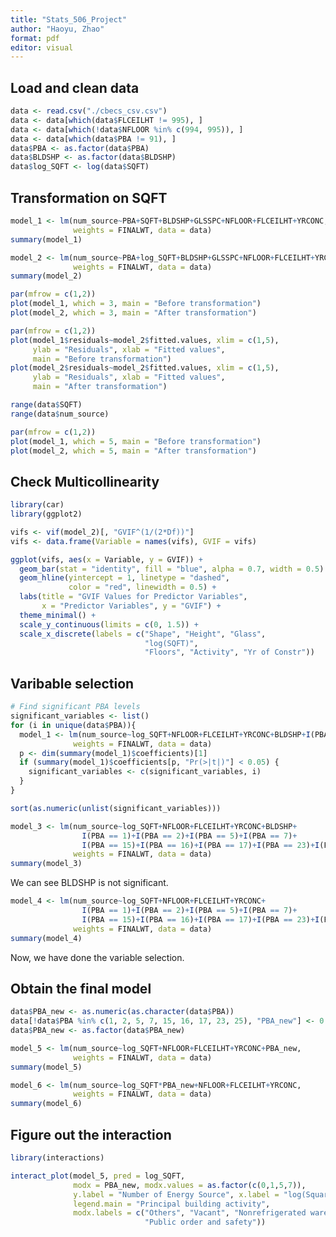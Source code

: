 ```yaml
---
title: "Stats_506_Project"
author: "Haoyu, Zhao"
format: pdf
editor: visual
---
```


## Load and clean data

```r
data <- read.csv("./cbecs_csv.csv")
data <- data[which(data$FLCEILHT != 995), ]
data <- data[which(!data$NFLOOR %in% c(994, 995)), ]
data <- data[which(data$PBA != 91), ]
data$PBA <- as.factor(data$PBA)
data$BLDSHP <- as.factor(data$BLDSHP)
data$log_SQFT <- log(data$SQFT)
```

## Transformation on SQFT

```r
model_1 <- lm(num_source~PBA+SQFT+BLDSHP+GLSSPC+NFLOOR+FLCEILHT+YRCONC, 
              weights = FINALWT, data = data)
summary(model_1)
```


```r
model_2 <- lm(num_source~PBA+log_SQFT+BLDSHP+GLSSPC+NFLOOR+FLCEILHT+YRCONC, 
              weights = FINALWT, data = data)
summary(model_2)
```


```r
par(mfrow = c(1,2))
plot(model_1, which = 3, main = "Before transformation")
plot(model_2, which = 3, main = "After transformation")
```

```r
par(mfrow = c(1,2))
plot(model_1$residuals~model_2$fitted.values, xlim = c(1,5),
     ylab = "Residuals", xlab = "Fitted values", 
     main = "Before transformation")
plot(model_2$residuals~model_2$fitted.values, xlim = c(1,5),
     ylab = "Residuals", xlab = "Fitted values",
     main = "After transformation")
```

```r
range(data$SQFT)
range(data$num_source)
```


```r
par(mfrow = c(1,2))
plot(model_1, which = 5, main = "Before transformation")
plot(model_2, which = 5, main = "After transformation")
```

## Check Multicollinearity

```r
library(car)
library(ggplot2)
```

```r
vifs <- vif(model_2)[, "GVIF^(1/(2*Df))"]
vifs <- data.frame(Variable = names(vifs), GVIF = vifs)
```

```r
ggplot(vifs, aes(x = Variable, y = GVIF)) +
  geom_bar(stat = "identity", fill = "blue", alpha = 0.7, width = 0.5) +
  geom_hline(yintercept = 1, linetype = "dashed", 
             color = "red", linewidth = 0.5) +
  labs(title = "GVIF Values for Predictor Variables", 
       x = "Predictor Variables", y = "GVIF") +
  theme_minimal() + 
  scale_y_continuous(limits = c(0, 1.5)) +
  scale_x_discrete(labels = c("Shape", "Height", "Glass", 
                              "log(SQFT)",
                              "Floors", "Activity", "Yr of Constr"))
```

## Varibable selection

```r
# Find significant PBA levels
significant_variables <- list()
for (i in unique(data$PBA)){
  model_1 <- lm(num_source~log_SQFT+NFLOOR+FLCEILHT+YRCONC+BLDSHP+I(PBA == i), 
              weights = FINALWT, data = data)
  p <- dim(summary(model_1)$coefficients)[1]
  if (summary(model_1)$coefficients[p, "Pr(>|t|)"] < 0.05) {
    significant_variables <- c(significant_variables, i)
  }
}

sort(as.numeric(unlist(significant_variables)))
```


```r
model_3 <- lm(num_source~log_SQFT+NFLOOR+FLCEILHT+YRCONC+BLDSHP+
                I(PBA == 1)+I(PBA == 2)+I(PBA == 5)+I(PBA == 7)+
                I(PBA == 15)+I(PBA == 16)+I(PBA == 17)+I(PBA == 23)+I(PBA == 25),
              weights = FINALWT, data = data)
summary(model_3)
```

We can see BLDSHP is not significant.

```r
model_4 <- lm(num_source~log_SQFT+NFLOOR+FLCEILHT+YRCONC+
                I(PBA == 1)+I(PBA == 2)+I(PBA == 5)+I(PBA == 7)+
                I(PBA == 15)+I(PBA == 16)+I(PBA == 17)+I(PBA == 23)+I(PBA == 25),
              weights = FINALWT, data = data)
summary(model_4)
```

Now, we have done the variable selection.

## Obtain the final model

```r
data$PBA_new <- as.numeric(as.character(data$PBA))
data[!data$PBA %in% c(1, 2, 5, 7, 15, 16, 17, 23, 25), "PBA_new"] <- 0
data$PBA_new <- as.factor(data$PBA_new)
```

```r
model_5 <- lm(num_source~log_SQFT+NFLOOR+FLCEILHT+YRCONC+PBA_new,
              weights = FINALWT, data = data)
summary(model_5)
```


```r
model_6 <- lm(num_source~log_SQFT*PBA_new+NFLOOR+FLCEILHT+YRCONC,
              weights = FINALWT, data = data)
summary(model_6)
```

## Figure out the interaction

```r
library(interactions)
```

```r
interact_plot(model_5, pred = log_SQFT, 
              modx = PBA_new, modx.values = as.factor(c(0,1,5,7)), 
              y.label = "Number of Energy Source", x.label = "log(Square Footage)",
              legend.main = "Principal building activity",
              modx.labels = c("Others", "Vacant", "Nonrefrigerated warehouse", 
                              "Public order and safety"))

```





